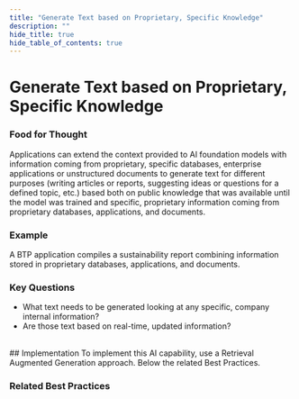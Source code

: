 ```yaml
---
title: "Generate Text based on Proprietary, Specific Knowledge"
description: ""
hide_title: true
hide_table_of_contents: true
---
```



<PageViewTracker />

<div className="hero-header">
  <h1>Generate Text based on Proprietary, Specific Knowledge</h1>
</div>

### Food for Thought

Applications can extend the context provided to AI foundation models with information coming from proprietary, specific databases, enterprise applications or unstructured documents to generate text for different purposes (writing articles or reports, suggesting ideas or questions for a defined topic, etc.) based both on public knowledge that was available until the model was trained and specific, proprietary information coming from proprietary databases, applications, and documents.

### Example

A BTP application compiles a sustainability report combining information stored in proprietary databases, applications, and documents.

### Key Questions

- What text needs to be generated looking at any specific, company internal information?
- Are those text based on real-time, updated information?

<br />

<div className="section-with-background blue">
  ## Implementation
  To implement this AI capability, use a Retrieval Augmented Generation approach. Below the related Best Practices.

### Related Best Practices

<ul className="button-grid">
  <IconLinkButton href="/docs/technical-view/generative-ai/rag/" text="Retrieval Augmented Generation" />
</ul>

</div>
